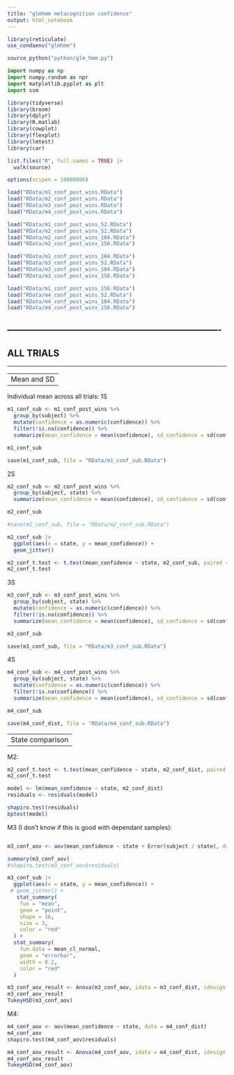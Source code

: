 ```yaml
---
title: "glmhmm metacognition confidence"
output: html_notebook
---
```



```r
library(reticulate)
use_condaenv("glmhmm")

source_python("python/glm_hmm.py")
```

```python
import numpy as np
import numpy.random as npr
import matplotlib.pyplot as plt
import ssm 
```

```r
library(tidyverse)
library(broom)
library(dplyr)
library(R.matlab)
library(cowplot)
library(flexplot)
library(lmtest)
library(car)

list.files("R", full.names = TRUE) |> 
  walk(source)
```

```r
options(scipen = 10000000)
```

```r
load("RData/m1_conf_post_wins.RData")
load("RData/m2_conf_post_wins.RData")
load("RData/m3_conf_post_wins.RData")
load("RData/m4_conf_post_wins.RData")
```

```r
load("RData/m1_conf_post_wins_52.RData")
load("RData/m2_conf_post_wins_52.RData")
load("RData/m2_conf_post_wins_104.RData")
load("RData/m2_conf_post_wins_156.RData")
```

```r
load("RData/m1_conf_post_wins_104.RData")
load("RData/m3_conf_post_wins_52.RData")
load("RData/m3_conf_post_wins_104.RData")
load("RData/m3_conf_post_wins_156.RData")
```

```r
load("RData/m1_conf_post_wins_156.RData")
load("RData/m4_conf_post_wins_52.RData")
load("RData/m4_conf_post_wins_104.RData")
load("RData/m4_conf_post_wins_156.RData")
```

----------------------------------------------------------------------
----------------------------------------------------------------------
ALL TRIALS
----------------------------------------------------------------------
----------------------------------------------------------------------


----------------------------------------------------------------------
Mean and SD
----------------------------------------------------------------------


Individual mean across all trials:
1S
```r
m1_conf_sub <- m1_conf_post_wins %>%
  group_by(subject) %>%
  mutate(confidence = as.numeric(confidence)) %>%
  filter(!is.na(confidence)) %>%
  summarize(mean_confidence = mean(confidence), sd_confidence = sd(confidence))

m1_conf_sub

save(m1_conf_sub, file = "RData/m1_conf_sub.RData")
```
2S
```r
m2_conf_sub <- m2_conf_post_wins %>%
  group_by(subject, state) %>%
  summarize(mean_confidence = mean(confidence), sd_confidence = sd(confidence))

m2_conf_sub

#save(m2_conf_sub, file = "RData/m2_conf_sub.RData")
```
```r
m2_conf_sub |> 
  ggplot(aes(x = state, y = mean_confidence)) +
  geom_jitter() 
```


```r
m2_conf_t.test <- t.test(mean_confidence ~ state, m2_conf_sub, paired = TRUE)
m2_conf_t.test
```




3S
```r
m3_conf_sub <- m3_conf_post_wins %>%
  group_by(subject, state) %>%
  mutate(confidence = as.numeric(confidence)) %>%
  filter(!is.na(confidence)) %>%
  summarize(mean_confidence = mean(confidence), sd_confidence = sd(confidence))

m3_conf_sub

save(m3_conf_sub, file = "RData/m3_conf_sub.RData")
```
4S
```r
m4_conf_sub <- m4_conf_post_wins %>%
  group_by(subject, state) %>%
  mutate(confidence = as.numeric(confidence)) %>%
  filter(!is.na(confidence)) %>%
  summarize(mean_confidence = mean(confidence), sd_confidence = sd(confidence))

m4_conf_sub

save(m4_conf_dist, file = "RData/m4_conf_sub.RData")
```


----------------------------------------------------------------------
State comparison
----------------------------------------------------------------------


M2:
```r
m2_conf_t.test <- t.test(mean_confidence ~ state, m2_conf_dist, paired = T)
m2_conf_t.test
```

```r
model <- lm(mean_confidence ~ state, m2_conf_dist)
residuals <- residuals(model)

shapiro.test(residuals)
bptest(model)
```


M3 (I don't know if this is good with dependant samples):

```r

```

```r
m3_conf_aov <- aov(mean_confidence ~ state + Error(subject / state), data = m3_conf_sub)

summary(m3_conf_aov)
#shapiro.test(m3_conf_aov$residuals)
```

```r
m3_conf_sub |> 
  ggplot(aes(x = state, y = mean_confidence)) +
 # geom_jitter() +
   stat_summary(
    fun = "mean",
    geom = "point",
    shape = 16,
    size = 3,
    color = "red"
  ) +
  stat_summary(
    fun.data = mean_cl_normal,
    geom = "errorbar",
    width = 0.2,
    color = "red"
  )
```


```r
m3_conf_aov_result <- Anova(m3_conf_aov, idata = m3_conf_dist, idesign = ~ subject, type = "III", white.adjust = "hc3")
m3_conf_aov_result
TukeyHSD(m3_conf_aov)
```

M4:
```r
m4_conf_aov <- aov(mean_confidence ~ state, data = m4_conf_dist)
m4_conf_aov
shapiro.test(m4_conf_aov$residuals)
```
```r
m4_conf_aov_result <- Anova(m4_conf_aov, idata = m4_conf_dist, idesign = ~ subject, type = "III", white.adjust = "hc3")
m4_conf_aov_result
TukeyHSD(m4_conf_aov)
```


